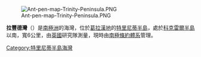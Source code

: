 [[Image:Ant-pen-map-Trinity-Peninsula.PNG|thumb]]

{{coord|63|27|S|58|10|W|source:GNIS|display=title}}

'''拉豐德灣'''（{{lang-en|Lafond Bay}}）是[[南極洲|南極洲]]的海灣，位於[[葛拉漢地|葛拉漢地]]的[[特里尼蒂半島|特里尼蒂半島]]，處於[[科克雷爾半島|科克雷爾半島]]以南，寬6公里，由[[英國|英國]]研究隊測量，現時由[[南極條約體系|南極條約體系]]管理。

{{DEFAULTSORT:Lafond Bay}}
[[Category:特里尼蒂半島海灣|Category:特里尼蒂半島海灣]]


{{TrinityPeninsula-geo-stub}}